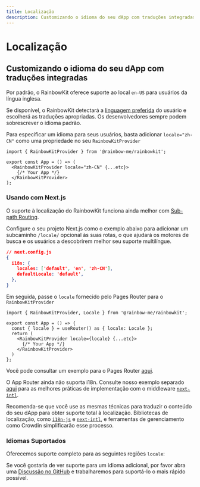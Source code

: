 ```yaml
---
title: Localização
description: Customizando o idioma do seu dApp com traduções integradas
---
```


# Localização

## Customizando o idioma do seu dApp com traduções integradas

Por padrão, o RainbowKit oferece suporte ao local `en-US` para usuários da língua inglesa.

Se disponível, o RainbowKit detectará a [linguagem preferida](https://developer.mozilla.org/en-US/docs/Web/API/Navigator/language) do usuário e escolherá as traduções apropriadas. Os desenvolvedores sempre podem sobrescrever o idioma padrão.

Para especificar um idioma para seus usuários, basta adicionar `locale="zh-CN"` como uma propriedade no seu `RainbowKitProvider`

```tsx
import { RainbowKitProvider } from '@rainbow-me/rainbowkit';

export const App = () => (
  <RainbowKitProvider locale="zh-CN" {...etc}>
    {/* Your App */}
  </RainbowKitProvider>
);
```

### Usando com Next.js

O suporte à localização do RainbowKit funciona ainda melhor com [Sub-path Routing](https://nextjs.org/docs/pages/building-your-application/routing/internationalization#sub-path-routing).

Configure o seu projeto Next.js como o exemplo abaixo para adicionar um subcaminho `/locale/` opcional às suas rotas, o que ajudará os motores de busca e os usuários a descobrirem melhor seu suporte multilíngue.

```json
// next.config.js
{
  i18n: {
    locales: ['default', 'en', 'zh-CN'],
    defaultLocale: 'default',
  },
}
```

Em seguida, passe o `locale` fornecido pelo Pages Router para o `RainbowKitProvider`

```tsx
import { RainbowKitProvider, Locale } from '@rainbow-me/rainbowkit';

export const App = () => {
  const { locale } = useRouter() as { locale: Locale };
  return (
    <RainbowKitProvider locale={locale} {...etc}>
      {/* Your App */}
    </RainbowKitProvider>
  )
};
```

Você pode consultar um exemplo para o Pages Router [aqui](https://github.com/rainbow-me/rainbowkit/tree/main/examples/with-next).

O App Router ainda não suporta i18n. Consulte nosso exemplo separado [aqui](https://github.com/rainbow-me/rainbowkit/tree/main/examples/with-next-app-i18n) para as melhores práticas de implementação com o middleware [`next-intl`](https://github.com/amannn/next-intl).

Recomenda-se que você use as mesmas técnicas para traduzir o conteúdo do seu dApp para obter suporte total à localização. Bibliotecas de localização, como [`i18n-js`](https://github.com/fnando/i18n) e [`next-intl`](https://github.com/amannn/next-intl), e ferramentas de gerenciamento como Crowdin simplificarão esse processo.

### Idiomas Suportados

Oferecemos suporte completo para as seguintes regiões `locale`:

<Table
  header={[
    'Idioma', 'Região', 'Locale', 'Forma abreviada'
  ]}
  dataTypes={[
    'string', 'string', 'code', 'code'
  ]}
  data={[
    ['Inglês', 'Estados Unidos 🇺🇸', 'en-US', 'en'],
    ['中文', 'China Continental 🇨🇳', 'zh-CN', 'zh-Hans', 'zh'],
    ['繁體中文', 'Hong Kong 🇭🇰', 'zh-HK'],
    ['繁體中文', 'Taiwan 🇹🇼', 'zh-TW', 'zh-Hant'],
    ['हिंदी', 'Índia 🇮🇳', 'hi-IN', 'hi'],
    ['Espanhol', 'América Latina 🌎', 'es-419', 'es'],
    ['Francês', 'França 🇫🇷', 'fr-FR', 'fr'],
    ['العربية', 'Oriente Médio 🌍', 'ar-AR', 'ar'],
    ['Português', 'Brasil 🇧🇷', 'pt-BR', 'pt'],
    ['Russo', 'Rússia 🇷🇺', 'ru-RU', 'ru'],
    ['Bahasa Indonésia', 'Indonésia 🇮🇩', 'id-ID', 'id'],
    ['Japonês', 'Japão 🇯🇵', 'ja-JP', 'ja'],
    ['Turco', 'Turquia 🇹🇷', 'tr-TR', 'tr'],
    ['Tailandês', 'Tailândia 🇹🇭', 'th-TH', 'th'],
    ['Ucraniano', 'Ucrânia 🇺🇦', 'uk-UA', 'ua'],
    ['Tiếng Việt', 'Vietnã 🇻🇳', 'vi-VN', 'vi'],
    ['Alemão', 'Alemanha 🇩🇪', 'de-DE', 'de'],
    ['Malaio', 'Malásia 🇲🇾', 'ms-MY', 'ms']
  ]}
/>

Se você gostaria de ver suporte para um idioma adicional, por favor abra uma [Discussão no GitHub](https://github.com/rainbow-me/rainbowkit/discussions/new?category=ideas) e trabalharemos para suportá-lo o mais rápido possível.
